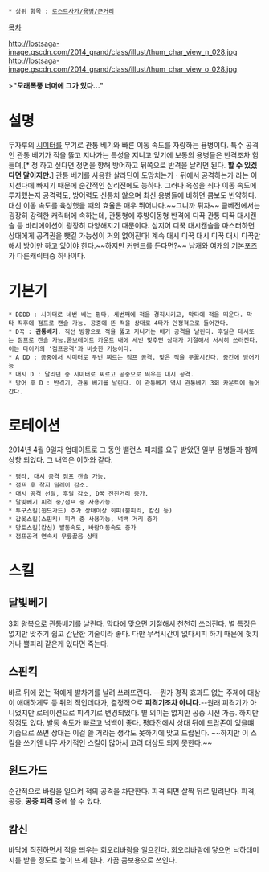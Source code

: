  * 상위 항목 : [[로스트사가/용병/근거리]]

[[목차]]

http://lostsaga-image.gscdn.com/2014_grand/class/illust/thum_char_view_n_028.jpg
http://lostsaga-image.gscdn.com/2014_grand/class/illust/thum_char_view_o_028.jpg

>'''"모래폭풍 너머에 그가 있다..."'''

= 설명 =
두자루의 [[시미터]]를 무기로 관통 베기와 빠른 이동 속도를 자랑하는 용병이다. 특수 공격인 관통 베기가 적을 뚫고 지나가는 특성을 지니고 있기에 보통의 용병들은 반격조차 힘들며,[* 정 하고 싶다면 정면을 향해 방어하고 뒤쪽으로 반격을 날리면 된다. '''할 수 있겠다면 말이지만.'''] 관통 베기를 사용한 살라딘이 도망치는가ㆍ뒤에서 공격하는가 라는 이지선다에 빠지기 때문에 순간적인 심리전에도 능하다. 그러나 육성을 죄다 이동 속도에 투자했는지 공격력도, 방어력도 신통치 않으며 최신 용병들에 비하면 콤보도 빈약하다. 대신 이동 속도를 육성했을 때의 효율은 매우 뛰어나다.~~그니까 튀자~~
클베전에서는 굉장히 강력한 캐릭터에 속하는데, 관통형에 후방이동형 반격에 디꾹 관통 디꾹 대시캔슬 등 바리에이션이 굉장히 다양해지기 때문이다. 심지어 디꾹 대시캔슬을 마스터하면 상대에게 공격권을 뺏길 가능성이 거의 없어진다! 계속 대시 디꾹 대시 디꾹 대시 디꾹만 해서 방어만 하고 있어야 한다.~~하지만 커맨드를 든다면?~~
남캐와 여캐의 기본포즈가 다른캐릭터중 하나이다.

= 기본기 =
 * DDDD : 시미터로 네번 베는 평타, 세번째에 적을 경직시키고, 막타에 적을 띄운다. 막타 직후에 점프로 캔슬 가능. 공중에 뜬 적을 상대로 4타가 안정적으로 들어간다.
 * D꾹 : '''관통베기'''. 직선 방향으로 적을 뚫고 지나가는 베기 공격을 날린다. 후딜은 대시또는 점프로 캔슬 가능.콤보레이트 카운트 내에 세번 맞추면 상대가 기절해서 서서히 쓰러진다.이는 타이거의 '점프공격'과 비슷한 기능이다.
 * A DD : 공중에서 시미터로 두번 찌르는 점프 공격. 맞은 적을 무꿇시킨다. 중간에 방어가능
 * 대시 D : 달리던 중 시미터로 찌르고 공중으로 띄우는 대시 공격.
 * 방어 후 D : 반격기, 관통 베기를 날린다. 이 관통베기 역시 관통베기 3회 카운트에 들어간다.

= 로테이션 =
2014년 4월 9일자 업데이트로 그 동안 밸런스 패치를 요구 받았던 일부 용병들과 함께 상향 되었다.
그 내역은 이하와 같다.
 
 
 * 평타, 대시 공격 점프 캔슬 가능.
 * 점프 후 착지 딜레이 감소.
 * 대시 공격 선딜, 후딜 감소, D꾹 전진거리 증가.
 * 달빛베기 피격 중/점프 중 사용가능.
 * 투구스킬(윈드가드) 추가 상태이상 회피(뿔피리, 캄신 등)
 * 갑옷스킬(스핀킥) 피격 중 사용가능, 넉백 거리 증가
 * 망토스킬(캄신) 발동속도, 바람이동속도 증가
 * 점프공격 연속시 무릎꿇음 상태 

= 스킬 =
== 달빛베기 ==
3회 왕복으로 관통베기를 날린다. 막타에 맞으면 기절해서 천천히 쓰러진다. 별 특징은 없지만 맞추기 쉽고 간단한 기술이라 좋다. 다만 무적시간이 없다시피 하기 때문에 헛치거나 뿔피리 같은게 있다면 죽는다.

== 스핀킥 ==
바로 뒤에 있는 적에게 발차기를 날려 쓰러뜨린다. --뭔가 경직 효과도 없는 주제에 대상이 애매하게도 등 뒤의 적인데다가, 결정적으로 '''피격기조차 아니다.'''--원래 피격기가 아니었지만 로테이션으로 피격기로 변경되었다. 별 의미는 없지만 공중 시전 가능. 하지만 장점도 있다. 발동 속도가 빠르고 넉백이 좋다. 평타전에서 상대 뒤에 드랍존이 있을떄 기습으로 쓰면 상대는 이걸 쓸 거라는 생각도 못하기에 맞고 드랍된다. ~~하지만 이 스킬을 쓰기엔 너무 사기적인 스킬이 많아서 고려 대상도 되지 못한다.~~

== 윈드가드 ==
순간적으로 바람을 일으켜 적의 공격을 차단한다. 피격 되면 살짝 뒤로 밀려난다. 피격, 공중, '''공중 피격''' 중에 쓸 수 있다.

== 캄신 ==
바닥에 직진하면서 적을 띄우는 회오리바람을 일으킨다. 회오리바람에 닿으면 낙하데미지를 받을 정도로 높이 뜨게 된다. 가끔 콤보용으로 쓰인다.
